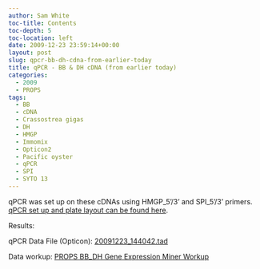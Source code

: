 ```yaml
---
author: Sam White
toc-title: Contents
toc-depth: 5
toc-location: left
date: 2009-12-23 23:59:14+00:00
layout: post
slug: qpcr-bb-dh-cdna-from-earlier-today
title: qPCR - BB & DH cDNA (from earlier today)
categories:
  - 2009
  - PROPS
tags:
  - BB
  - cDNA
  - Crassostrea gigas
  - DH
  - HMGP
  - Immomix
  - Opticon2
  - Pacific oyster
  - qPCR
  - SPI
  - SYTO 13
---
```


qPCR was set up on these cDNAs using HMGP_5'/3' and SPI_5'/3' primers. [qPCR set up and plate layout can be found here](https://eagle.fish.washington.edu/Arabidopsis/Notebook%20Workup%20Files/20091223-02.jpg).

Results:

qPCR Data File (Opticon): [20091223_144042.tad](https://eagle.fish.washington.edu/Arabidopsis/qPCR/Opticon/20091223_144042.tad)

Data workup: [PROPS BB_DH Gene Expression Miner Workup](https://docs.google.com/spreadsheet/ccc?key=0AmS_90rPaQMzdHNfWS1oUHUxNFNwci1zcmhhWjhzZnc&usp=sharing)
